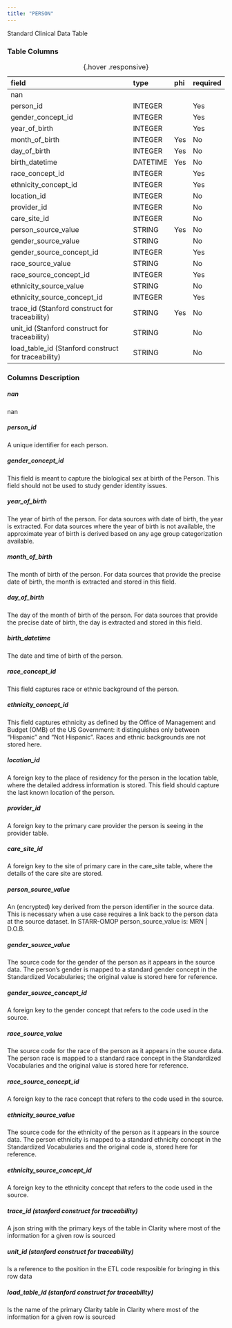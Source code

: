 ```yaml
---
title: "PERSON"
---
```


Standard Clinical Data Table

### Table Columns

| field                                               | type     | phi   | required   |
|:----------------------------------------------------|:---------|:------|:-----------|
| nan                                                 |          |       |            |
| person_id                                           | INTEGER  |       | Yes        |
| gender_concept_id                                   | INTEGER  |       | Yes        |
| year_of_birth                                       | INTEGER  |       | Yes        |
| month_of_birth                                      | INTEGER  | Yes   | No         |
| day_of_birth                                        | INTEGER  | Yes   | No         |
| birth_datetime                                      | DATETIME | Yes   | No         |
| race_concept_id                                     | INTEGER  |       | Yes        |
| ethnicity_concept_id                                | INTEGER  |       | Yes        |
| location_id                                         | INTEGER  |       | No         |
| provider_id                                         | INTEGER  |       | No         |
| care_site_id                                        | INTEGER  |       | No         |
| person_source_value                                 | STRING   | Yes   | No         |
| gender_source_value                                 | STRING   |       | No         |
| gender_source_concept_id                            | INTEGER  |       | Yes        |
| race_source_value                                   | STRING   |       | No         |
| race_source_concept_id                              | INTEGER  |       | Yes        |
| ethnicity_source_value                              | STRING   |       | No         |
| ethnicity_source_concept_id                         | INTEGER  |       | Yes        |
| trace_id (Stanford construct for traceability)      | STRING   | Yes   | No         |
| unit_id (Stanford construct for traceability)       | STRING   |       | No         |
| load_table_id (Stanford construct for traceability) | STRING   |       | No         |

:  {.hover .responsive}

### Columns Description


##### nan

nan

##### person_id

A unique identifier for each person. 	

##### gender_concept_id

This field is meant to capture the biological sex at birth of the Person. This field should not be used to study gender identity issues.

##### year_of_birth

The year of birth of the person. For data sources with date of birth, the year is extracted. For data sources where the year of birth is not available, the approximate year of birth is derived based on any age group categorization available.

##### month_of_birth

The month of birth of the person. For data sources that provide the precise date of birth, the month is extracted and stored in this field.

##### day_of_birth

The day of the month of birth of the person. For data sources that provide the precise date of birth, the day is extracted and stored in this field.

##### birth_datetime

The date and time of birth of the person.

##### race_concept_id

This field captures race or ethnic background of the person.

##### ethnicity_concept_id

This field captures ethnicity as defined by the Office of Management and Budget (OMB) of the US Government: it distinguishes only between “Hispanic” and “Not Hispanic”. Races and ethnic backgrounds are not stored here.

##### location_id

A foreign key to the place of residency for the person in the location table, where the detailed address information is stored. This field should capture the last known location of the person.

##### provider_id

A foreign key to the primary care provider the person is seeing in the provider table.

##### care_site_id

A foreign key to the site of primary care in the care_site table, where the details of the care site are stored.

##### person_source_value

An (encrypted) key derived from the person identifier in the source data. This is necessary when a use case requires a link back to the person data at the source dataset. In STARR-OMOP person_source_value is: MRN | D.O.B.

##### gender_source_value

The source code for the gender of the person as it appears in the source data. The person’s gender is mapped to a standard gender concept in the Standardized Vocabularies; the original value is stored here for reference.

##### gender_source_concept_id

A foreign key to the gender concept that refers to the code used in the source.

##### race_source_value

The source code for the race of the person as it appears in the source data. The person race is mapped to a standard race concept in the Standardized Vocabularies and the original value is stored here for reference.

##### race_source_concept_id

A foreign key to the race concept that refers to the code used in the source.

##### ethnicity_source_value

The source code for the ethnicity of the person as it appears in the source data. The person ethnicity is mapped to a standard ethnicity concept in the Standardized Vocabularies and the original code is, stored here for reference.

##### ethnicity_source_concept_id

A foreign key to the ethnicity concept that refers to the code used in the source.

##### trace_id (stanford construct for traceability) 

A json string with the primary keys of the table in Clarity where most of the information for a given row is sourced

##### unit_id (stanford construct for traceability) 

Is a reference to the position in the ETL code resposible for bringing in this row data

##### load_table_id (stanford construct for traceability) 

Is the name of the primary Clarity table in Clarity where most of the information for a given row is sourced
